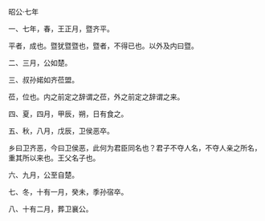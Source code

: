 

昭公·七年

一、七年，春，王正月，暨齐平。

平者，成也。暨犹暨暨也，暨者，不得已也。以外及内曰暨。

二、三月，公如楚。

三、叔孙婼如齐莅盟。

莅，位也。内之前定之辞谓之莅，外之前定之辞谓之来。

四、夏，四月，甲辰，朔，日有食之。

五、秋，八月，戊辰，卫侯恶卒。

乡曰卫齐恶，今曰卫侯恶，此何为君臣同名也？君子不夺人名，不夺人亲之所名，重其所以来也。王父名子也。

六、九月，公至自楚。

七、冬，十有一月，癸未，季孙宿卒。

八、十有二月，葬卫襄公。

